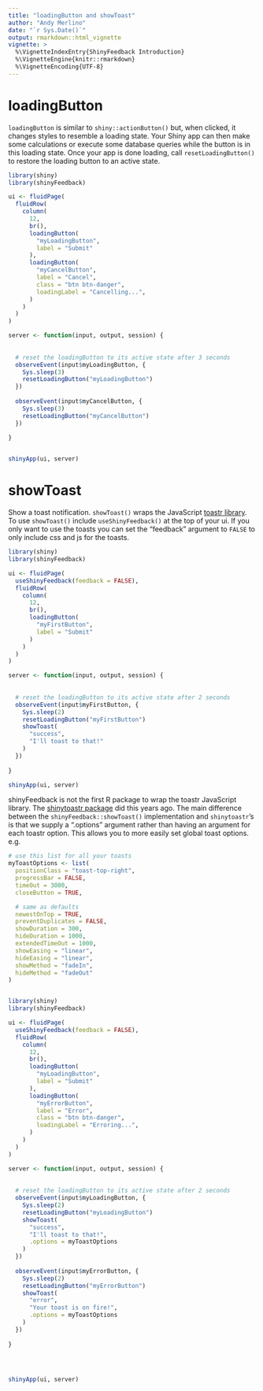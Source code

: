 ```yaml
---
title: "loadingButton and showToast"
author: "Andy Merlino"
date: "`r Sys.Date()`"
output: rmarkdown::html_vignette
vignette: >
  %\VignetteIndexEntry{ShinyFeedback Introduction}
  %\VignetteEngine{knitr::rmarkdown}
  %\VignetteEncoding{UTF-8}
---
```


# loadingButton

`loadingButton` is similar to `shiny::actionButton()` but, when clicked, it 
changes styles to resemble a loading state.  Your Shiny app can then make some
calculations or execute some database queries while the button is in this loading
state.  Once your app is done loading, call `resetLoadingButton()` to restore the
loading button to an active state.

```r
library(shiny)
library(shinyFeedback)

ui <- fluidPage(
  fluidRow(
    column(
      12,
      br(),
      loadingButton(
        "myLoadingButton", 
        label = "Submit"
      ),
      loadingButton(
        "myCancelButton", 
        label = "Cancel",
        class = "btn btn-danger",
        loadingLabel = "Cancelling...",
      )
    )
  )
)

server <- function(input, output, session) {
  
  
  # reset the loadingButton to its active state after 3 seconds
  observeEvent(input$myLoadingButton, {
    Sys.sleep(3)
    resetLoadingButton("myLoadingButton")
  })
  
  observeEvent(input$myCancelButton, {
    Sys.sleep(3)
    resetLoadingButton("myCancelButton")
  })
  
}


shinyApp(ui, server)
```

# showToast

Show a toast notification.  `showToast()` wraps the JavaScript [toastr library](https://github.com/CodeSeven/toastr).  To use `showToast()` include `useShinyFeedback()`
at the top of your ui.  If you only want to use the toasts you can set the "feedback" argument
to `FALSE` to only include css and js for the toasts.

```r
library(shiny)
library(shinyFeedback)

ui <- fluidPage(
  useShinyFeedback(feedback = FALSE),
  fluidRow(
    column(
      12,
      br(),
      loadingButton(
        "myFirstButton", 
        label = "Submit"
      )
    )
  )
)

server <- function(input, output, session) {
  
  
  # reset the loadingButton to its active state after 2 seconds
  observeEvent(input$myFirstButton, {
    Sys.sleep(2)
    resetLoadingButton("myFirstButton")
    showToast(
      "success", 
      "I'll toast to that!"
    )
  })
  
}

shinyApp(ui, server)

```

shinyFeedback is not the first R package to wrap the toastr JavaScript library. The [shinytoastr package](https://github.com/MangoTheCat/shinytoastr) did this years ago.  The main difference between the `shinyFeedback::showToast()` implementation and `shinytoastr`'s is that we
supply a ".options" argument rather than having an argument for each toastr option.  This allows
you to more easily set global toast options. e.g.

```r
# use this list for all your toasts
myToastOptions <- list(
  positionClass = "toast-top-right",
  progressBar = FALSE,
  timeOut = 3000,
  closeButton = TRUE,

  # same as defaults
  newestOnTop = TRUE,
  preventDuplicates = FALSE,
  showDuration = 300,
  hideDuration = 1000,
  extendedTimeOut = 1000,
  showEasing = "linear",
  hideEasing = "linear",
  showMethod = "fadeIn",
  hideMethod = "fadeOut"
)


library(shiny)
library(shinyFeedback)

ui <- fluidPage(
  useShinyFeedback(feedback = FALSE),
  fluidRow(
    column(
      12,
      br(),
      loadingButton(
        "myLoadingButton", 
        label = "Submit"
      ),
      loadingButton(
        "myErrorButton", 
        label = "Error",
        class = "btn btn-danger",
        loadingLabel = "Erroring...",
      )
    )
  )
)

server <- function(input, output, session) {
  
  
  # reset the loadingButton to its active state after 2 seconds
  observeEvent(input$myLoadingButton, {
    Sys.sleep(2)
    resetLoadingButton("myLoadingButton")
    showToast(
      "success", 
      "I'll toast to that!", 
      .options = myToastOptions
    )
  })
  
  observeEvent(input$myErrorButton, {
    Sys.sleep(2)
    resetLoadingButton("myErrorButton")
    showToast(
      "error", 
      "Your toast is on fire!", 
      .options = myToastOptions
    )
  })
  
}




shinyApp(ui, server)
```



